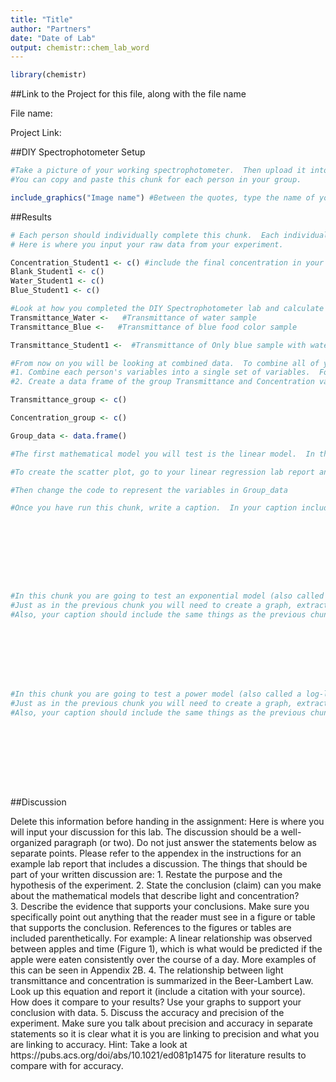 ```yaml
---
title: "Title"
author: "Partners"
date: "Date of Lab"
output: chemistr::chem_lab_word
---
```



```r
library(chemistr)
```        
##Link to the Project for this file, along with the file name

File name: 

Project Link: 

##DIY Spectrophotometer Setup

```r
#Take a picture of your working spectrophotometer.  Then upload it into the same folder that you saved your lab write-up.  This will allow you to use the included graphics function below.  
#You can copy and paste this chunk for each person in your group.

include_graphics("Image name") #Between the quotes, type the name of your image file EXACTLY as it appears in the file you uploaded.
```

##Results

```r
# Each person should individually complete this chunk.  Each individual chunk can then be copied and pasted into the combined group lab report to create the final report.
# Here is where you input your raw data from your experiment.

Concentration_Student1 <- c() #include the final concentration in your dilutions in units of Molarity.  
Blank_Student1 <- c()   
Water_Student1 <- c()
Blue_Student1 <- c()

#Look at how you completed the DIY Spectrophotometer lab and calculate the following variables
Transmittance_Water <-   #Transmittance of water sample
Transmittance_Blue <-   #Transmittance of blue food color sample 

Transmittance_Student1 <-  #Transmittance of Only blue sample with water removed.

```


```r
#From now on you will be looking at combined data.  To combine all of your data points into one data frame you must 
#1. Combine each person's variables into a single set of variables.  For example Transmittance_group <- c(Transmittance_Student1, Transmittance_Student2) 
#2. Create a data frame of the group Transmittance and Concentration variables.

Transmittance_group <- c()

Concentration_group <- c()

Group_data <- data.frame()

```




```r

#The first mathematical model you will test is the linear model.  In this case you can directly fit concentration versus transmittance to a straight line fit.

#To create the scatter plot, go to your linear regression lab report and copy and paste the code that will 1) create a scatter plot, using chem_scatter function 2) extract the fit data using the lm function and 3) provide a summary of the fit data using the summary function.

#Then change the code to represent the variables in Group_data

#Once you have run this chunk, write a caption.  In your caption include the color of film, size of cuvette, mathematical model you are testing and the details of the fit (slope +/- error and Y-intercept +/- error and R^2).  Watch your significant figures.










```


```r
#In this chunk you are going to test an exponential model (also called a semi-log plot).  To test an exponential model you need to create a scatter plot of the log10(Y) versus X.
#Just as in the previous chunk you will need to create a graph, extract the fit information and display a summary of it.
#Also, your caption should include the same things as the previous chunk.









```

```r
#In this chunk you are going to test a power model (also called a log-log plot).  To test a power model you need to create a scatter plot of the log10(Y) versus log10(X).
#Just as in the previous chunk you will need to create a graph, extract the fit information and display a summary of it.
#Also, your caption should include the same things as the previous chunk.










```

##Discussion

Delete this information before handing in the assignment:
Here is where you will input your discussion for this lab. The discussion should be a well-organized paragraph (or two). Do not just answer the statements below as separate points.  Please refer to the appendex in the instructions for an example lab report that includes a discussion.  The things that should be part of your written discussion are:
1.  Restate the purpose and the hypothesis of the experiment.
2.  State the conclusion (claim) can you make about the mathematical models that describe light and concentration?	
3.  Describe the evidence that supports your conclusions.  Make sure you specifically point out anything that the reader must see in a figure or table that supports the conclusion.  References to the figures or tables are included parenthetically.  For example:  A linear relationship was observed between apples and time (Figure 1), which is what would be predicted if the apple were eaten consistently over the course of a day.  More examples of this can be seen in Appendix 2B.
4.  The relationship between light transmittance and concentration is summarized in the Beer-Lambert Law.  Look up this equation and report it  (include a citation with your source).  How does it compare to your results?  Use your graphs to support your conclusion with data.
5.  Discuss the accuracy and precision of the experiment.  Make sure you talk about precision and accuracy in separate statements so it is clear what it is you are linking to precision and what you are linking to accuracy. Hint: Take a look at https://pubs.acs.org/doi/abs/10.1021/ed081p1475 for literature results to compare with for accuracy.



